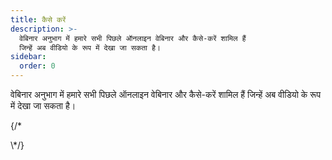 ```yaml
---
title: कैसे करें
description: >-
  वेबिनार अनुभाग में हमारे सभी पिछले ऑनलाइन वेबिनार और कैसे-करें शामिल हैं
  जिन्हें अब वीडियो के रूप में देखा जा सकता है।
sidebar:
  order: 0
---
```


वेबिनार अनुभाग में हमारे सभी पिछले ऑनलाइन वेबिनार और कैसे-करें शामिल हैं जिन्हें अब वीडियो के रूप में देखा जा सकता है।

<CloudinaryImage width="700" height="525" resize="scale" quality="best" alt="जल्द आ रहा है" src="academy/webinars" errorImage="noimage_opaque_nyrtl0.png" />


{/\*<LinkCard title="बेहतरीन डील खोजें" description="The guide gives you some tips on how to search for things to sell on Wink." href="/guides/discover-great-deals/" />


<LinkCard title="अभी बुक करें बटन" description="This guide steps hotels through how to do the simplest integration with Wink with a 'Book Now' button." href="/guides/the-book-now-button/" />


<LinkCard title="मूर्खों के लिए अंतर्दृष्टि" description="This guides shows you how to use analytics effectively from the perspective of a supplier and an affiliate." href="/guides/insight-for-dummies/" />


<LinkCard title="ट्रिपपे के साथ एकीकरण" description="The guide gives you step-by-step instructions on how to do a full integration with TripPay as a travel company wishing to outsource the payment process." href="/guides/integrating-with-trip-pay/" />
\*/}

